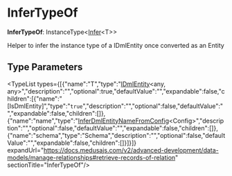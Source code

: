 
# InferTypeOf

 **InferTypeOf**: InstanceType&#60;[Infer](../types.DmlTypes.Infer/page.mdx)&#60;T&#62;&#62;

Helper to infer the instance type of a IDmlEntity once converted as an Entity

## Type Parameters

<TypeList types={[{"name":"T","type":"[IDmlEntity](../../interfaces/types.DmlTypes.IDmlEntity/page.mdx)&#60;any, any&#62;","description":"","optional":true,"defaultValue":"","expandable":false,"children":[{"name":"[IsDmlEntity]","type":"`true`","description":"","optional":false,"defaultValue":"","expandable":false,"children":[]},{"name":"name","type":"[InferDmlEntityNameFromConfig](../types.DmlTypes.InferDmlEntityNameFromConfig/page.mdx)&#60;Config&#62;","description":"","optional":false,"defaultValue":"","expandable":false,"children":[]},{"name":"schema","type":"Schema","description":"","optional":false,"defaultValue":"","expandable":false,"children":[]}]}]} expandUrl="https://docs.medusajs.com/v2/advanced-development/data-models/manage-relationships#retrieve-records-of-relation" sectionTitle="InferTypeOf"/>

